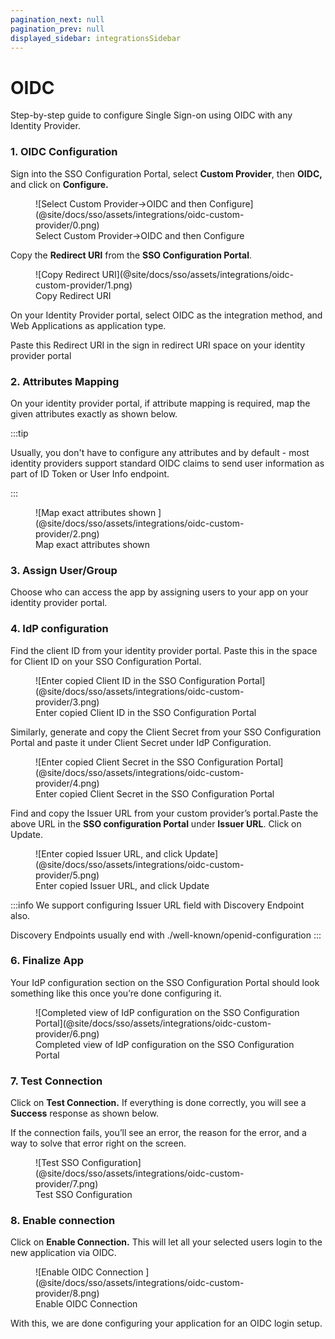 ```yaml
---
pagination_next: null
pagination_prev: null
displayed_sidebar: integrationsSidebar
---
```


# OIDC

<Subtitle>
  Step-by-step guide to configure Single Sign-on using OIDC with any Identity
  Provider.
</Subtitle>

### 1. OIDC Configuration

Sign into the SSO Configuration Portal, select **Custom Provider**, then **OIDC,** and click on **Configure.**

<figure>
  ![Select Custom Provider→OIDC and then
  Configure](@site/docs/sso/assets/integrations/oidc-custom-provider/0.png)
  <figcaption>Select Custom Provider→OIDC and then Configure</figcaption>
</figure>

Copy the **Redirect URl** from the **SSO Configuration Portal**.

<figure>
  ![Copy Redirect
  URI](@site/docs/sso/assets/integrations/oidc-custom-provider/1.png)
  <figcaption>Copy Redirect URI</figcaption>
</figure>

On your Identity Provider portal, select OIDC as the integration method, and Web Applications as application type.

Paste this Redirect URI in the sign in redirect URI space on your identity provider portal

### 2. Attributes Mapping

On your identity provider portal, if attribute mapping is required, map the given attributes exactly as shown below.

:::tip

Usually, you don't have to configure any attributes and by default - most identity providers support standard OIDC claims to send user information as part of ID Token or User Info endpoint.

:::

<figure>
  ![Map exact attributes shown
  ](@site/docs/sso/assets/integrations/oidc-custom-provider/2.png)
  <figcaption>Map exact attributes shown</figcaption>
</figure>

### 3. Assign User/Group

Choose who can access the app by assigning users to your app on your identity provider portal.

### 4. IdP configuration

Find the client ID from your identity provider portal. Paste this in the space for Client ID on your SSO Configuration Portal.

<figure>
  ![Enter copied Client ID in the SSO Configuration
  Portal](@site/docs/sso/assets/integrations/oidc-custom-provider/3.png)
  <figcaption>
    Enter copied Client ID in the SSO Configuration Portal
  </figcaption>
</figure>

Similarly, generate and copy the Client Secret from your SSO Configuration Portal and paste it under Client Secret under IdP Configuration.

<figure>
  ![Enter copied Client Secret in the SSO Configuration
  Portal](@site/docs/sso/assets/integrations/oidc-custom-provider/4.png)
  <figcaption>
    Enter copied Client Secret in the SSO Configuration Portal
  </figcaption>
</figure>

Find and copy the Issuer URL from your custom provider’s portal.Paste the above URL in the **SSO configuration Portal** under **Issuer URL**. Click on Update.

<figure>
  ![Enter copied Issuer URL, and click
  Update](@site/docs/sso/assets/integrations/oidc-custom-provider/5.png)
  <figcaption>Enter copied Issuer URL, and click Update</figcaption>
</figure>

:::info
We support configuring Issuer URL field with Discovery Endpoint also.

Discovery Endpoints usually end with ./well-known/openid-configuration
:::

### 6. Finalize App

Your IdP configuration section on the SSO Configuration Portal should look something like this once you’re done configuring it.

<figure>
  ![Completed view of IdP configuration on the SSO Configuration
  Portal](@site/docs/sso/assets/integrations/oidc-custom-provider/6.png)
  <figcaption>
    Completed view of IdP configuration on the SSO Configuration Portal
  </figcaption>
</figure>

### 7. Test Connection

Click on **Test Connection.** If everything is done correctly, you will see a **Success** response as shown below.

If the connection fails, you’ll see an error, the reason for the error, and a way to solve that error right on the screen.

<figure>
  ![Test SSO
  Configuration](@site/docs/sso/assets/integrations/oidc-custom-provider/7.png)
  <figcaption>Test SSO Configuration</figcaption>
</figure>

### 8. Enable connection

Click on **Enable Connection.** This will let all your selected users login to the new application via OIDC.

<figure>
  ![Enable OIDC Connection
  ](@site/docs/sso/assets/integrations/oidc-custom-provider/8.png)
  <figcaption>Enable OIDC Connection</figcaption>
</figure>

With this, we are done configuring your application for an OIDC login setup.
